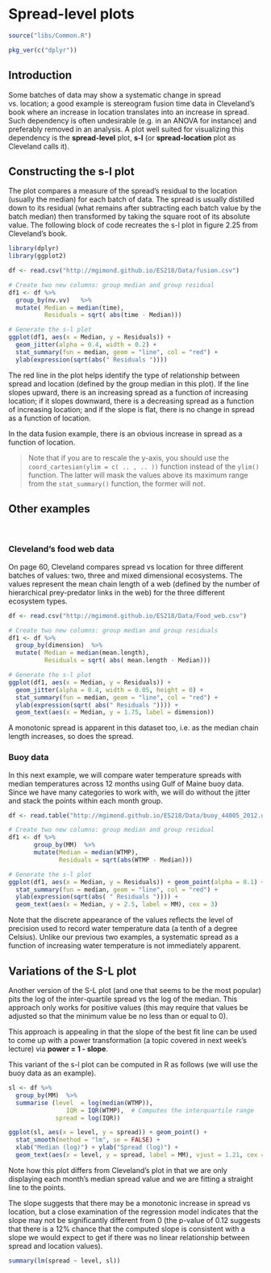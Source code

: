 # Spread-level plots


```r
source("libs/Common.R")
```


```r
pkg_ver(c("dplyr"))
```


## Introduction

Some batches of data may show a systematic change in spread vs. location; a good example is stereogram fusion time data in Cleveland's book where an increase in location translates into an increase in spread. Such dependency is often undesirable (e.g. in an ANOVA for instance) and preferably removed in an analysis. A plot well suited for visualizing this dependency is the **spread-level** plot, **s-l** (or **spread-location** plot as Cleveland calls it).

## Constructing the s-l plot

The plot compares a measure of the spread's residual to the location (usually the median) for each batch of data. The spread is usually distilled down to its residual (what remains after subtracting each batch value by the batch median) then transformed by taking the square root of its absolute value. The following block of code recreates the s-l plot in figure 2.25 from Cleveland's book.

```r
library(dplyr)
library(ggplot2)

df <- read.csv("http://mgimond.github.io/ES218/Data/fusion.csv")

# Create two new columns: group median and group residual
df1 <- df %>%
  group_by(nv.vv)   %>%
  mutate( Median = median(time),
          Residuals = sqrt( abs(time - Median)))

# Generate the s-l plot
ggplot(df1, aes(x = Median, y = Residuals)) + 
  geom_jitter(alpha = 0.4, width = 0.2) +
  stat_summary(fun = median, geom = "line", col = "red") +
  ylab(expression(sqrt(abs(" Residuals "))))

```

The red line in the plot helps identify the type of relationship between spread and location (defined by the group median in this plot). If the line slopes upward, there is an increasing spread as a function of increasing location; if it slopes downward, there is a decreasing spread as a function of increasing location; and if the slope is flat, there is no change in spread as a function of location.

In the data fusion example, there is an obvious increase in spread as a function of location.
&nbsp;&nbsp;

> Note that if you are to rescale the y-axis, you should use the `coord_cartesian(ylim = c( .. , .. ))` function instead of the `ylim()` function. The latter will mask the values above its maximum range from the `stat_summary()` function, the former will not.

## Other examples
&nbsp;&nbsp;

### Cleveland's food web data

On page 60, Cleveland compares spread vs location for three different batches of values: two, three and mixed dimensional ecosystems. The values represent the mean chain length of a web (defined by the  number of hierarchical prey-predator links in the web) for the three different ecosystem types. 

```r
df <- read.csv("http://mgimond.github.io/ES218/Data/Food_web.csv")

# Create two new columns: group median and group residuals
df1 <- df %>%
  group_by(dimension)  %>%
  mutate( Median = median(mean.length),
          Residuals = sqrt( abs( mean.length - Median)))   

# Generate the s-l plot
ggplot(df1, aes(x = Median, y = Residuals)) + 
  geom_jitter(alpha = 0.4, width = 0.05, height = 0) +
  stat_summary(fun = median, geom = "line", col = "red") +
  ylab(expression(sqrt( abs(" Residuals ")))) +
  geom_text(aes(x = Median, y = 1.75, label = dimension))

```

A monotonic spread is apparent in this dataset too, i.e. as the median chain length increases, so does the spread.

### Buoy data

In this next example, we will compare water temperature spreads with median temperatures across 12 months using Gulf of Maine buoy data. Since we have many categories to work with, we will do without the jitter and stack the points within each month group.

```r
df <- read.table("http://mgimond.github.io/ES218/Data/buoy_44005_2012.dat", header=T)

# Create two new columns: group median and group residual
df1 <- df %>%
       group_by(MM)  %>%
       mutate(Median = median(WTMP),
              Residuals = sqrt(abs(WTMP - Median)))  

# Generate the s-l plot
ggplot(df1, aes(x = Median, y = Residuals)) + geom_point(alpha = 0.1) +
  stat_summary(fun = median, geom = "line", col = "red") +
  ylab(expression(sqrt(abs( " Residuals ")))) +
  geom_text(aes(x = Median, y = 2.5, label = MM), cex = 3)

```

Note that the discrete appearance of the values reflects the level of precision used to record  water temperature data (a tenth of a degree Celsius). Unlike our previous two examples, a systematic spread as a function of increasing water temperature is not immediately apparent.

## Variations of the S-L plot

Another version of the S-L plot (and one that seems to be the most popular) pits the log of the inter-quartile spread vs the log of the median. This approach only works for positive values (this may require that values be adjusted so that the minimum value be no less than or equal to 0).  

This approach is appealing in that the slope of the best fit line can be used to come up with a power transformation (a topic covered in next week's lecture) via **power = 1 - slope**.

This variant of the s-l plot can be computed in R as follows (we will use the buoy data as an example).

```r
sl <- df %>%
  group_by(MM)  %>%
  summarise (level  = log(median(WTMP)),
                IQR = IQR(WTMP),  # Computes the interquartile range
             spread = log(IQR))

ggplot(sl, aes(x = level, y = spread)) + geom_point() + 
  stat_smooth(method = "lm", se = FALSE) +
  xlab("Median (log)") + ylab("Spread (log)") +
  geom_text(aes(x = level, y = spread, label = MM), vjust = 1.21, cex = 2.8)
```

Note how this plot differs from Cleveland's plot in that we are only displaying each month's median spread value and we are fitting a straight line to the points.

The slope suggests that there may be a monotonic increase in spread vs location, but a close examination of the regression model indicates that the slope may not be significantly different from 0 (the p-value of 0.12 suggests that there is a 12% chance that the computed slope is consistent with a slope we would expect to get if there was no linear relationship between spread and location values).

```r
summary(lm(spread ~ level, sl))
```

